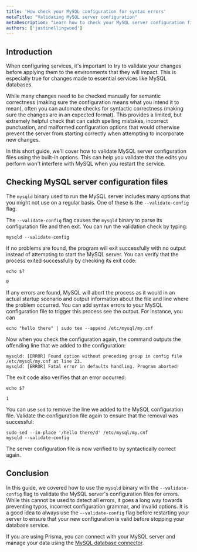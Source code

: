 ```yaml
---
title: 'How check your MySQL configuration for syntax errors'
metaTitle: "Validating MySQL server configuration"
metaDescription: "Learn how to check your MySQL server configuration file for syntax errors."
authors: ['justinellingwood']
---
```


## Introduction

When configuring services, it's important to try to validate your changes before applying them to the environments that they will impact.  This is especially true for changes made to essential services like MySQL databases.

While many changes need to be checked manually for semantic correctness (making sure the configuration means what you intend it to mean), often you can automate checks for syntactic correctness (making sure the changes are in an expected format).  This provides a limited, but extremely helpful check that can catch spelling mistakes, incorrect punctuation, and malformed configuration options that would otherwise prevent the server from starting correctly when attempting to incorporate new changes.

In this short guide, we'll cover how to validate MySQL server configuration files using the built-in options.  This can help you validate that the edits you perform won't interfere with MySQL when you restart the service.

## Checking MySQL server configuration files

The `mysqld` binary used to run the MySQL server includes many options that you might not use on a regular basis.  One of these is the `--validate-config` flag.

The `--validate-config` flag causes the `mysqld` binary to parse its configuration file and then exit.  You can run the validation check by typing:

```shell
mysqld --validate-config
```

If no problems are found, the program will exit successfully with no output instead of attempting to start the MySQL server.  You can verify that the process exited successfully by checking its exit code:

```shell
echo $?
```
```
0
```

If any errors are found, MySQL will abort the process as it would in an actual startup scenario and output information about the file and line where the problem occurred.  You can add syntax errors to your MySQL configuration file to trigger this process see the output.  For instance, you can 

```shell
echo "hello there" | sudo tee --append /etc/mysql/my.cnf
```

Now when you check the configuration again, the command outputs the offending line that we added to the configuration:

```
mysqld: [ERROR] Found option without preceding group in config file /etc/mysql/my.cnf at line 23.
mysqld: [ERROR] Fatal error in defaults handling. Program aborted!
```

The exit code also verifies that an error occurred:

```shell
echo $?
```
```
1
```

You can use `sed` to remove the line we added to the MySQL configuration file.  Validate the configuration file again to ensure that the removal was successful:

```shell
sudo sed --in-place '/hello there/d' /etc/mysql/my.cnf
mysqld --validate-config
```

The server configuration file is now verified to by syntactically correct again.

## Conclusion

In this guide, we covered how to use the `mysqld` binary with the `--validate-config` flag to validate the MySQL server's configuration files for errors.  While this cannot be used to detect all errors, it goes a long way towards preventing typos, incorrect configuration grammar, and invalid options.  It is a good idea to always use the `--validate-config` flag before restarting your server to ensure that your new configuration is valid before stopping your database service.


<PrismaOutlinks>

If you are using Prisma, you can connect with your MySQL server and manage your data using the [MySQL database connector](https://www.prisma.io/docs/concepts/database-connectors/mysql#connection-details).

</PrismaOutlinks>

